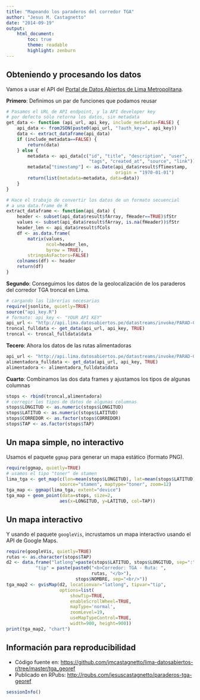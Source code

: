 ```yaml
---
title: "Mapeando los paraderos del corredor TGA"
author: "Jesus M. Castagnetto"
date: "2014-09-19"
output:
    html_document:
        toc: true
        theme: readable
        highlight: zenburn
---
```


## Obteniendo y procesando los datos

Vamos a usar el API del [Portal de Datos Abiertos de Lima Metropolitana](ttp://lima.datosabiertos.pe/home/).

**Primero**: Definimos un par de funciones que podamos reusar

```r
# Pasamos el URL de API endpoint, y la API developer key
# por defecto sólo retorna los datos, sin metadata
get_data <- function (api_url, api_key, include_metadata=FALSE) {
    api_data <- fromJSON(paste0(api_url, "?auth_key=", api_key))
    data <- extract_dataframe(api_data)
    if (include_metadata==FALSE) {
        return(data)
    } else {
        metadata <- api_data[c("id", "title", "description", "user",
                               "tags", "created_at", "source", "link")]
        metadata["timestamp"] <- as.Date(api_data$result$fTimestamp,
                                         origin = "1970-01-01")
        return(list(metadata=metadata, data=data))
    }
}

# Hace el trabajo de convertir los datos de un formato secuencial
# a una data.frame de R
extract_dataframe <- function(api_data) {
    header <- subset(api_data$result$fArray, fHeader==TRUE)$fStr
    values <- subset(api_data$result$fArray, is.na(fHeader))$fStr
    header_len <- api_data$result$fCols
    df <- as.data.frame(
        matrix(values,
               ncol=header_len,
               byrow = TRUE),
        stringsAsFactors=FALSE)
    colnames(df) <- header
    return(df)
}
```

**Segundo**: Conseguimos los datos de la geolocalización de los paraderos del corredor TGA troncal en Lima.

```r
# cargando las librerías necesarias
require(jsonlite, quietly=TRUE)
source("api_key.R")
# formato: api_key <- "YOUR API KEY"
api_url <- "http://api.lima.datosabiertos.pe/datastreams/invoke/PARAD-GEO-REFER-DE-LA"
troncal_fulldata <- get_data(api_url, api_key, TRUE)
troncal <- troncal_fulldata$data
```

**Tecero**: Ahora los datos de las rutas alimentadoras

```r
api_url <- "http://api.lima.datosabiertos.pe/datastreams/invoke/PARAD-GEO-REFER-DEL-69193"
alimentadora_fulldata <- get_data(api_url, api_key, TRUE)
alimentadora <- alimentadora_fulldata$data
```

**Cuarto**: Combinamos las dos data frames y ajustamos los tipos
de algunas columnas

```r
stops <- rbind(troncal,alimentadora)
# corregir los tipos de datos de algunas columnas
stops$LONGITUD <- as.numeric(stops$LONGITUD)
stops$LATITUD <- as.numeric(stops$LATITUD)
stops$CORREDOR <- as.factor(stops$CORREDOR)
stops$TAP <- as.factor(stops$TAP)
```

## Un mapa simple, no interactivo

Usamos el paquete `ggmap` para generar un mapa estático (formato PNG).

```r
require(ggmap, quietly=TRUE)
# usamos el tipo "toner" de stamen
lima_tga <- get_map(c(lon=mean(stops$LONGITUD), lat=mean(stops$LATITUD)),
                    source="stamen", maptype="toner", zoom=12)
tga_map <- ggmap(lima_tga, extent="device")
tga_map + geom_point(data=stops, size=2,
                    aes(x=LONGITUD, y=LATITUD, col=TAP))
```

## Un mapa interactivo

Y usando el paquete `googleVis`, incrustamos un mapa interactivo
usando el API de Google Maps.

```r
require(googleVis, quietly=TRUE)
rutas <- as.character(stops$TAP)
d2 <- data.frame("latlong"=paste(stops$LATITUD, stops$LONGITUD, sep=":"),
           "tip" = paste(paste0("<b>Corredor: TGA - Ruta: ",
                                rutas, "</b>"),
                          stops$NOMBRE, sep="<br/>"))
tga_map2 <- gvisMap(d2, locationvar="latlong", tipvar="tip",
                    options=list(
                        showTip=TRUE,
                        enableScrollWheel=TRUE,
                        mapType='normal',
                        zoomLevel=19,
                        useMapTypeControl=TRUE,
                        width=900, height=900))
print(tga_map2, "chart")
```

## Información para reproducibilidad

* Código fuente en: [https://github.com/jmcastagnetto/lima-datosabiertos-r/tree/master/tga_georef](https://github.com/jmcastagnetto/lima-datosabiertos-r/tree/master/tga_georef)
* Publicado en RPubs: [http://rpubs.com/jesuscastagnetto/paraderos-tga-georef](http://rpubs.com/jesuscastagnetto/paraderos-tga-georef)


```r
sessionInfo()
```
